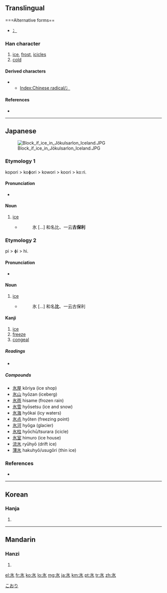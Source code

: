 {{also|冰|永}}
==Translingual==
{{stroke order|strokes=5}}
===Alternative forms==
* [[冫]] {{qualifier|when used as a left Chinese radical}}

===Han character===
{{Han char|rn=85|rad=水|as=01|sn=5|four=|canj=戈水 (IE)}}

# [[ice]], [[frost]], [[icicles]]
# [[cold]]

====Derived characters====
{{rfc-header|Derived characters|lang=mul}}
** [[Index:Chinese radical/冫]]

====References====
* {{Han ref|kx=0603.030|dkj=17087|dj=0996.030|hdz=31546.040|uh=6C37|ud=27703}}

----

==Japanese==
[[Image:Block if ice in Jökulsarlon Iceland.JPG|thumb|right]]

===Etymology 1===
kopori > koɸori > kowori > koori > koːri.

====Pronunciation====
* {{IPA|/koːri/|lang=ja}}

====Noun====
{{ja-noun|k|hira=こおり|hhira=こほり|rom=kōri}}

# [[ice]]
#* {{RQ:Wamyō Ruijushō|1|46}}
#*: 氷 [...] 和名比、一云'''古保利'''

===Etymology 2===
pi > ɸi > hi.

====Pronunciation====
* {{IPA|/çi/|lang=ja}}

====Noun====
{{ja-noun|k|hira=ひ|rom=hi}}

# [[ice]]
#* {{RQ:Wamyō Ruijushō|1|46}}
#*: 氷 [...] 和名'''比'''、一云古保利

====Kanji====
{{ja-kanji|grade=3|rs=水01}}

# [[ice]]
# [[freeze]]
# [[congeal]]

=====Readings=====
* {{ja-readings|on=[[ひょう]] (hyō)|kun=[[こおり]] (kōri), [[ひ]] (hi)|nanori=[[すい]]}}

=====Compounds=====
* [[氷屋]] kōriya (ice shop)
* [[氷山]] hyōzan (iceberg)
* [[氷雨]] hisame (frozen rain)
* [[氷雪]] hyōsetsu (ice and snow)
* [[氷海]] hyōkai (icy waters)
* [[氷点]] hyōten (freezing point)
* [[氷河]] hyōga (glacier)
* [[氷柱]] hyōchū/tsurara (icicle)
* [[氷室]] himuro (ice house)
* [[流氷]] ryūhyō (drift ice)
* [[薄氷]] hakuhyō/usugōri (thin ice)

<!-- You can [http://web.mit.edu/jpnet/ji/data/sound/koori.au hear] it pronunced. ''(need *.au file player)''-->

===References===
{{ja-kref
|ku= 4125
|shift= 9558
|jis= 4939
|euc= C9B9
|skip= 1-2-3
|freq= 1450
|nelson= 131
|newnelson= 3032
|halpern= 39
|kld= 24
|heisig= 131
|tuttle= 3a1.2
}}
* {{R:Wamyō Ruijushō}}

[[Category:1000 Japanese basic words|こおり]]

----

==Korean==

===Hanja===
{{ko-hanja|hangeul=빙|eumhun=|rv=bing|mr=ping|y=ping}}

# {{defn|Korean|sort=水01}}

----

==Mandarin==

===Hanzi===
{{cmn-hanzi|pin=[[bīng]] ([[bing1]])|wg=ping<sup>1</sup>}}

# {{defn|Mandarin|sort=水01}}

[[el:氷]]
[[fr:氷]]
[[ko:氷]]
[[lo:氷]]
[[mg:氷]]
[[ja:氷]]
[[km:氷]]
[[pt:氷]]
[[tr:氷]]
[[zh:氷]]